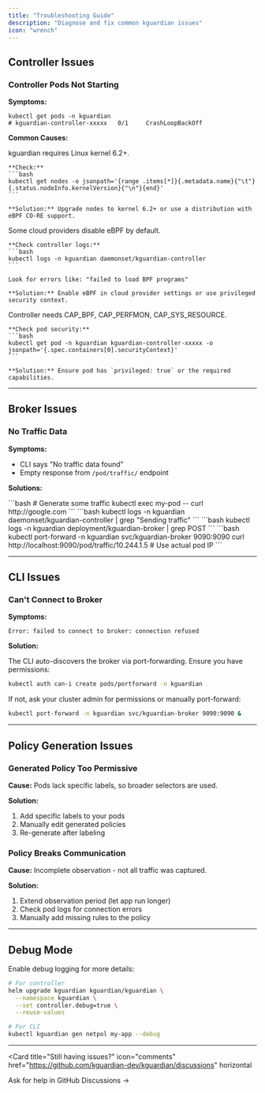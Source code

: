 ```yaml
---
title: "Troubleshooting Guide"
description: "Diagnose and fix common kguardian issues"
icon: "wrench"
---
```


## Controller Issues

### Controller Pods Not Starting

**Symptoms:**
```
kubectl get pods -n kguardian
# kguardian-controller-xxxxx   0/1     CrashLoopBackOff
```

**Common Causes:**

<AccordionGroup>
  <Accordion title="Kernel version too old" icon="linux">
    kguardian requires Linux kernel 6.2+.

    **Check:**
    ```bash
    kubectl get nodes -o jsonpath='{range .items[*]}{.metadata.name}{"\t"}{.status.nodeInfo.kernelVersion}{"\n"}{end}'
    ```

    **Solution:** Upgrade nodes to kernel 6.2+ or use a distribution with eBPF CO-RE support.
  </Accordion>

  <Accordion title="eBPF not enabled" icon="toggle-off">
    Some cloud providers disable eBPF by default.

    **Check controller logs:**
    ```bash
    kubectl logs -n kguardian daemonset/kguardian-controller
    ```

    Look for errors like: "failed to load BPF programs"

    **Solution:** Enable eBPF in cloud provider settings or use privileged security context.
  </Accordion>

  <Accordion title="Insufficient privileges" icon="lock">
    Controller needs CAP_BPF, CAP_PERFMON, CAP_SYS_RESOURCE.

    **Check pod security:**
    ```bash
    kubectl get pod -n kguardian kguardian-controller-xxxxx -o jsonpath='{.spec.containers[0].securityContext}'
    ```

    **Solution:** Ensure pod has `privileged: true` or the required capabilities.
  </Accordion>
</AccordionGroup>

---

## Broker Issues

### No Traffic Data

**Symptoms:**
- CLI says "No traffic data found"
- Empty response from `/pod/traffic/` endpoint

**Solutions:**

<Steps>
  <Step title="Check pods are generating traffic">
    ```bash
    # Generate some traffic
    kubectl exec my-pod -- curl http://google.com
    ```
  </Step>

  <Step title="Check controller is sending data">
    ```bash
    kubectl logs -n kguardian daemonset/kguardian-controller | grep "Sending traffic"
    ```
  </Step>

  <Step title="Check broker is receiving data">
    ```bash
    kubectl logs -n kguardian deployment/kguardian-broker | grep POST
    ```
  </Step>

  <Step title="Query database directly">
    ```bash
    kubectl port-forward -n kguardian svc/kguardian-broker 9090:9090
    curl http://localhost:9090/pod/traffic/10.244.1.5  # Use actual pod IP
    ```
  </Step>
</Steps>

---

## CLI Issues

### Can't Connect to Broker

**Symptoms:**
```
Error: failed to connect to broker: connection refused
```

**Solution:**

The CLI auto-discovers the broker via port-forwarding. Ensure you have permissions:

```bash
kubectl auth can-i create pods/portforward -n kguardian
```

If not, ask your cluster admin for permissions or manually port-forward:

```bash
kubectl port-forward -n kguardian svc/kguardian-broker 9090:9090 &
```

---

## Policy Generation Issues

### Generated Policy Too Permissive

**Cause:** Pods lack specific labels, so broader selectors are used.

**Solution:**

1. Add specific labels to your pods
2. Manually edit generated policies
3. Re-generate after labeling

### Policy Breaks Communication

**Cause:** Incomplete observation - not all traffic was captured.

**Solution:**

1. Extend observation period (let app run longer)
2. Check pod logs for connection errors
3. Manually add missing rules to the policy

---

## Debug Mode

Enable debug logging for more details:

```bash
# For controller
helm upgrade kguardian kguardian/kguardian \
  --namespace kguardian \
  --set controller.debug=true \
  --reuse-values

# For CLI
kubectl kguardian gen netpol my-app --debug
```

---

<Card
  title="Still having issues?"
  icon="comments"
  href="https://github.com/kguardian-dev/kguardian/discussions"
  horizontal
>
  Ask for help in GitHub Discussions →
</Card>
